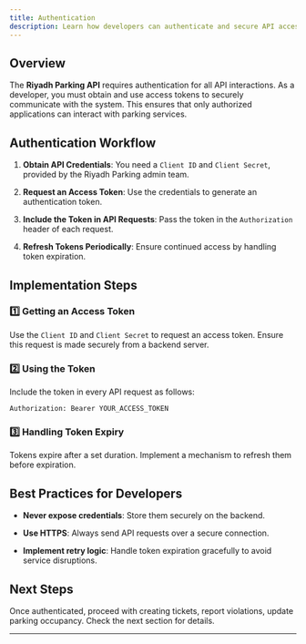```yaml
---
title: Authentication
description: Learn how developers can authenticate and secure API access for Riyadh Parking.
---
```


## Overview

The **Riyadh Parking API** requires authentication for all API interactions. As a developer, you must obtain and use access tokens to securely communicate with the system. This ensures that only authorized applications can interact with parking services.

## Authentication Workflow

1. **Obtain API Credentials**: You need a `Client ID` and `Client Secret`, provided by the Riyadh Parking admin team.

2. **Request an Access Token**: Use the credentials to generate an authentication token.

3. **Include the Token in API Requests**: Pass the token in the `Authorization` header of each request.

4. **Refresh Tokens Periodically**: Ensure continued access by handling token expiration.

## Implementation Steps

### 1️⃣ Getting an Access Token

Use the `Client ID` and `Client Secret` to request an access token. Ensure this request is made securely from a backend server.

### 2️⃣ Using the Token

Include the token in every API request as follows:

```
Authorization: Bearer YOUR_ACCESS_TOKEN
```

### 3️⃣ Handling Token Expiry

Tokens expire after a set duration. Implement a mechanism to refresh them before expiration.

## Best Practices for Developers

* **Never expose credentials**: Store them securely on the backend.

* **Use HTTPS**: Always send API requests over a secure connection.

* **Implement retry logic**: Handle token expiration gracefully to avoid service disruptions.

## Next Steps

Once authenticated, proceed with creating tickets, report violations, update parking occupancy. Check the next section for details.

***